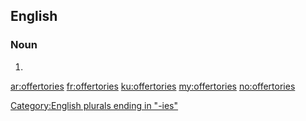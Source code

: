 ==English==

===Noun===
{{head|en|plural}}

# {{plural of|offertory|lang=en|nocat=1}}

[[Category:English plurals ending in "-ies"]]

[[ar:offertories]]
[[fr:offertories]]
[[ku:offertories]]
[[my:offertories]]
[[no:offertories]]